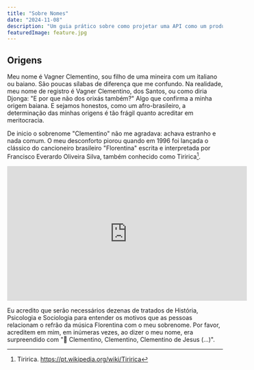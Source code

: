 ```yaml
---
title: "Sobre Nomes"
date: "2024-11-08"
description: "Um guia prático sobre como projetar uma API como um produto"
featuredImage: feature.jpg
---
```


## Origens

Meu nome é Vagner Clementino, sou filho de uma mineira com um italiano ou
baiano. São poucas sílabas de diferença que me confundo. Na realidade, meu nome
de registro é Vagner Clementino, dos Santos, ou como diria Djonga: "E por que
não dos orixás também?" Algo que confirma a minha origem baiana. E sejamos
honestos, como um afro-brasileiro, a determinação das minhas origens é tão
frágil quanto acreditar em meritocracia.

De inicio o sobrenome "Clementino" não me agradava: achava estranho e nada
comum. O meu desconforto piorou quando em 1996 foi lançada o clássico do
cancioneiro brasileiro "Florentina" escrita e interpretada por Francisco
Everardo Oliveira Silva, também conhecido como Tiririca[^1].

<iframe width="560" height="315"
src="https://www.youtube.com/embed/uiem5_bJRLM?si=BjLAVXGJA9tc6Arr"
title="YouTube video player" frameborder="0" allow="accelerometer; autoplay;
clipboard-write; encrypted-media; gyroscope; picture-in-picture; web-share"
referrerpolicy="strict-origin-when-cross-origin" allowfullscreen></iframe>

Eu acredito que serão necessários dezenas de tratados de História, Psicologia
e Sociologia para entender os motivos que as pessoas relacionam o refrão da
música Florentina com o meu sobrenome. Por favor, acreditem em mim, em inúmeras
vezes, ao dizer o meu nome, era surpreendido com "🎵 Clementino, Clementino,
Clementino de Jesus (...)".

[^1]:
    Tiririca.
    https://pt.wikipedia.org/wiki/Tiririca
